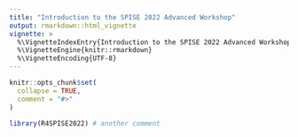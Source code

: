 ```yaml
---
title: "Introduction to the SPISE 2022 Advanced Workshop"
output: rmarkdown::html_vignette
vignette: >
  %\VignetteIndexEntry{Introduction to the SPISE 2022 Advanced Workshop}
  %\VignetteEngine{knitr::rmarkdown}
  %\VignetteEncoding{UTF-8}
---
```


```r
knitr::opts_chunk$set(
  collapse = TRUE,
  comment = "#>"
)
```

```r
library(R4SPISE2022) # another comment
```
